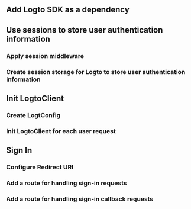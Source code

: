 
<GoWebTip />

## Add Logto SDK as a dependency

<AddSdk />

## Use sessions to store user authentication information

<UseSessionStorage />

### Apply session middleware

<ApplySessionMiddleware />

### Create session storage for Logto to store user authentication information

<CreateSessionStorage />

## Init LogtoClient

### Create LogtConfig

<CreateLogtoConfig />

### Init LogtoClient for each user request

<InitLogtoClient />

## Sign In

<SignInFlowSummary />

### Configure Redirect URI

<ConfigureRedirectUri
  figureSrc={redirectUriFigure}
  redirectUri="http://localhost:8080/sign-in-callback"
/>

### Add a route for handling sign-in requests

<ImplementSignIn />

### Add a route for handling sign-in callback requests

<HandleRedirect />

<TestYourIntegration sdk="Go" />
